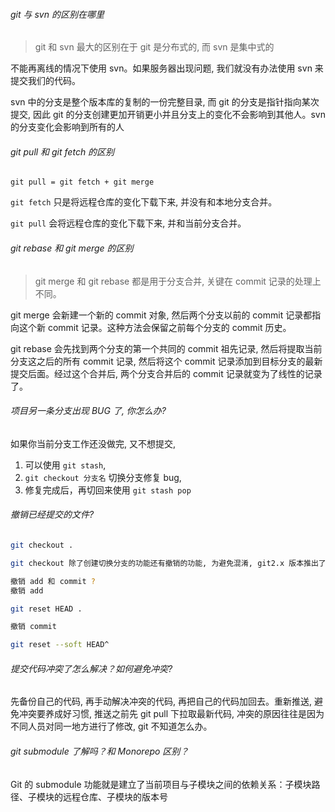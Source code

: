 ###### git 与 svn 的区别在哪里

> git 和 svn 最大的区别在于 git 是分布式的, 而 svn 是集中式的

不能再离线的情况下使用 svn。如果服务器出现问题, 我们就没有办法使用 svn 来提交我们的代码。

svn 中的分支是整个版本库的复制的一份完整目录, 而 git 的分支是指针指向某次提交, 因此 git 的分支创建更加开销更小并且分支上的变化不会影响到其他人。svn 的分支变化会影响到所有的人

###### git pull 和 git fetch 的区别

`git pull = git fetch + git merge`

`git fetch` 只是将远程仓库的变化下载下来, 并没有和本地分支合并。

`git pull` 会将远程仓库的变化下载下来, 并和当前分支合并。

###### git rebase 和 git merge 的区别

> git merge 和 git rebase 都是用于分支合并, 关键在 commit 记录的处理上不同。

git merge 会新建一个新的 commit 对象, 然后两个分支以前的 commit 记录都指向这个新 commit 记录。这种方法会保留之前每个分支的 commit 历史。

git rebase 会先找到两个分支的第一个共同的 commit 祖先记录, 然后将提取当前分支这之后的所有 commit 记录, 然后将这个 commit 记录添加到目标分支的最新提交后面。经过这个合并后, 两个分支合并后的 commit 记录就变为了线性的记录了。

###### 项目另一条分支出现 BUG 了, 你怎么办?

如果你当前分支工作还没做完, 又不想提交,

1. 可以使用 `git stash`,
2. `git checkout 分支名` 切换分支修复 bug,
3. 修复完成后，再切回来使用 `git stash pop`

###### 撤销已经提交的文件?

```sh
git checkout .

git checkout 除了创建切换分支的功能还有撤销的功能, 为避免混淆, git2.x 版本推出了 git switch 来代替 git checkout 切换分支的功能

撤销 add 和 commit ?
撤销 add

git reset HEAD .

撤销 commit

git reset --soft HEAD^
```

###### 提交代码冲突了怎么解决？如何避免冲突?

先备份自己的代码, 再手动解决冲突的代码, 再把自己的代码加回去。重新推送, 避免冲突要养成好习惯, 推送之前先 git pull 下拉取最新代码, 冲突的原因往往是因为不同人员对同一地方进行了修改, git 不知道怎么办。

###### git submodule 了解吗？和 Monorepo 区别？

Git 的 submodule 功能就是建立了当前项目与子模块之间的依赖关系：子模块路径、子模块的远程仓库、子模块的版本号
